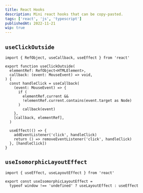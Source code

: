 ```yaml
---
title: React Hooks
description: Mini react hooks that can be copy-pasted.
tags: ['react', 'js', 'typescript']
publishedAt: 2022-11-21
wip: true
---
```


## `useClickOutside`


```tsx
import { RefObject, useCallback, useEffect } from 'react'

export function useClickOutside(
  elementRef: RefObject<HTMLElement>,
  callback: (event: MouseEvent) => void,
) {
  const handleClick = useCallback(
    (event: MouseEvent) => {
      if (
        elementRef.current &&
        !elementRef.current.contains(event.target as Node)
      )
        callback(event)
    },
    [callback, elementRef],
  )

  useEffect(() => {
    addEventListener('click', handleClick)
    return () => removeEventListener('click', handleClick)
  }, [handleClick])
}
```


## `useIsomorphicLayoutEffect`

```tsx
import { useEffect, useLayoutEffect } from 'react'

export const useIsomorphicLayoutEffect =
  typeof window !== 'undefined' ? useLayoutEffect : useEffect
```

